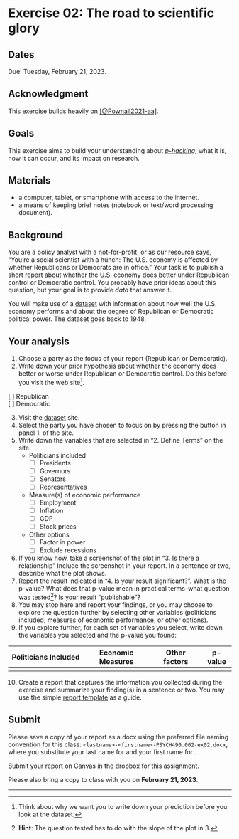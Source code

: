 # Exercise 02: The road to scientific glory {#ex_p_hacking -}

## Dates {-}

Due: [Tuesday, February 21, 2023]{.orange_due}.

## Acknowledgment {-}

This exercise builds heavily on [[@Pownall2021-aa]](https://doi.org/10.17605/OSF.IO/TH254).

## Goals {-}

This exercise aims to build your understanding about [*p-hacking*](https://forrt.org/glossary/p-hacking/), what it is, how it can occur, and its impact on research.

## Materials {-}

- a computer, tablet, or smartphone with access to the internet.
- a means of keeping brief notes (notebook or text/word processing document).

## Background {-}

You are a policy analyst with a not-for-profit, or as our resource says, "You’re a social scientist with a hunch: The U.S. economy is affected by whether Republicans or Democrats are in office."
Your task is to publish a short report about whether the U.S. economy does better under Republican control or Democratic control.
You probably have prior ideas about this question, but your goal is to provide *data* that answer it.

You will make use of a [dataset](https://projects.fivethirtyeight.com/p-hacking/) with information about how well the U.S. economy performs and about the degree of Republican or Democratic political power.
The dataset goes back to 1948.

## Your analysis {-}

1. Choose a party as the focus of your report (Republican or Democratic).
2. Write down your prior hypothesis about whether the economy does better or worse under Republican or Democratic control. Do this before you visit the web site[^1].

[ ] Republican</br>
[ ] Democratic

3. Visit the [dataset](https://projects.fivethirtyeight.com/p-hacking/) site.
4. Select the party you have chosen to focus on by pressing the button in panel 1. of the site.
5. Write down the variables that are selected in "2. Define Terms" on the site.
    - Politicians included
        - [ ] Presidents
        - [ ] Governors
        - [ ] Senators
        - [ ] Representatives
    - Measure(s) of economic performance
        - [ ] Employment
        - [ ] Inflation
        - [ ] GDP
        - [ ] Stock prices
    - Other options
        - [ ] Factor in power
        - [ ] Exclude recessions

6. If you know how, take a screenshot of the plot in "3. Is there a relationship" Include the screenshot in your report. In a sentence or two, describe what the plot shows.
7. Report the result indicated in "4. Is your result significant?". What is the p-value? What does that p-value mean in practical terms--what question was tested[^2]? Is your result "publishable"?
8. You may stop here and report your findings, or you may choose to explore the question further by selecting other variables (politicians included, measures of economic performance, or other options).
9. If you explore further, for each set of variables you select, write down the variables you selected and the p-value you found:

| Politicians Included | Economic Measures | Other factors | p-value |
|----------------------|-------------------|---------------|---------|
| <your data>          | <your data>       |   <your data> |   <your data>  |

10. Create a report that captures the information you collected during the exercise and summarize your finding(s) in a sentence or two. You may use the simple [report template](report-template.html) as a guide.

## Submit {-}

Please save a copy of your report as a docx using the preferred file naming convention for this class: `<lastname>-<firstname>-PSYCH490.002-ex02.docx`, where you substitute your last name for <lastname> and your first name for <firstname>.

Submit your report on Canvas in the dropbox for this assignment.

Please also bring a copy to class with you on **February 21, 2023**.

---

[^1]: Think about why we want you to write down your prediction before you look at the dataset.
[^2]: **Hint**: The question tested has to do with the slope of the plot in 3. 